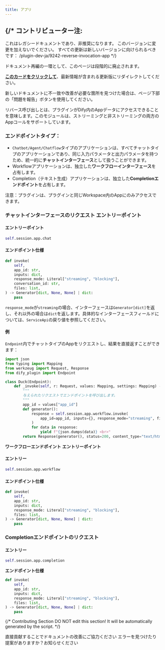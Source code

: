 ```yaml
---
title: アプリ
---
```




{/* 
  コントリビューター注:
  ----------------
  これはレガシードキュメントであり、非推奨になります。
  このバージョンに変更を加えないでください。
  すべての更新は新しいバージョンに向けられるべきです：
  /plugin-dev-ja/9242-reverse-invocation-app
*/}

<Card title="このドキュメントはまもなく非推奨になります" icon="circle-exclamation" href="/plugin-dev-ja/9242-reverse-invocation-app">
  <p>ドキュメント再編の一環として、このページは段階的に廃止されます。</p>
  
  <p><u><b>このカードをクリックして</b></u>、最新情報が含まれる更新版にリダイレクトしてください。</p>
  
  <p>新しいドキュメントに不一致や改善が必要な箇所を見つけた場合は、ページ下部の「問題を報告」ボタンを使用してください。</p>
</Card>

リバース呼び出しとは、プラグインがDify内のAppデータにアクセスできることを意味します。このモジュールは、ストリーミングと非ストリーミングの両方のAppコールをサポートしています。

### **エンドポイントタイプ：**

* `Chatbot/Agent/Chatflow`タイプのアプリケーションは、すべてチャットタイプのアプリケーションであり、同じ入力パラメータと出力パラメータを持つため、統一的に**チャットインターフェース**として扱うことができます。
* Workflowアプリケーションは、独立した**ワークフローインターフェース**を占有します。
* Completion（テキスト生成）アプリケーションは、独立した**Completionエンドポイント**を占有します。

注意：プラグインは、プラグインと同じWorkspace内のAppにのみアクセスできます。

### **チャットインターフェースのリクエスト** **エントリーポイント**

#### エントリーポイント

```python
self.session.app.chat
```

#### **エンドポイント仕様**

```python
def invoke(
    self,
    app_id: str,
    inputs: dict,
    response_mode: Literal["streaming", "blocking"],
    conversation_id: str,
    files: list,
) -> Generator[dict, None, None] | dict:
    pass
```

`response_mode`が`streaming`の場合、インターフェースは`Generator[dict]`を返し、それ以外の場合は`dict`を返します。具体的なインターフェースフィールドについては、`ServiceApi`の戻り値を参照してください。

#### **例**

`Endpoint`内でチャットタイプのAppをリクエストし、結果を直接返すことができます：

```python
import json
from typing import Mapping
from werkzeug import Request, Response
from dify_plugin import Endpoint

class Duck(Endpoint):
    def _invoke(self, r: Request, values: Mapping, settings: Mapping) -> Response:
        """
        与えられたリクエストでエンドポイントを呼び出します。
        """
        app_id = values["app_id"]
        def generator():
            response = self.session.app.workflow.invoke(
                app_id=app_id, inputs={}, response_mode="streaming", files=[]
            )
            for data in response:
                yield f"{json.dumps(data)} <br>"
        return Response(generator(), status=200, content_type="text/html")
```

**ワークフローエンドポイント** **エントリーポイント**

#### エントリー

```python
self.session.app.workflow
```

#### **エンドポイント仕様**

```python
def invoke(
    self,
    app_id: str,
    inputs: dict,
    response_mode: Literal["streaming", "blocking"],
    files: list,
) -> Generator[dict, None, None] | dict:
    pass
```

### **Completionエンドポイントのリクエスト**

#### エントリー

```python
self.session.app.completion
```

**エンドポイント仕様**

```python
def invoke(
    self,
    app_id: str,
    inputs: dict,
    response_mode: Literal["streaming", "blocking"],
    files: list,
) -> Generator[dict, None, None] | dict:
    pass
```

{/*
Contributing Section
DO NOT edit this section!
It will be automatically generated by the script.
*/}

<CardGroup cols="2">
    <Card
        title="このページを編集する"
        icon="pen-to-square"
        href="https://github.com/langgenius/dify-docs-mintlify/edit/main/ja-jp/plugins/schema-definition/reverse-invocation-of-the-dify-service/app.mdx"
    >
        直接貢献することでドキュメントの改善にご協力ください
    </Card>
    <Card
        title="問題を報告する"
        icon="github"
        href="https://github.com/langgenius/dify-docs-mintlify/issues/new?title=ドキュメントの問題%3A%20&body=%23%23%20問題の説明%0A%3C%21--%20発見した問題について簡単に説明してください%20--%3E%0A%0A%23%23%20ページリンク%0Ahttps%3A%2F%2Fgithub.com%2Flanggenius%2Fdify-docs-mintlify%2Fblob%2Fmain%2Fja-jp/plugins/schema-definition/reverse-invocation-of-the-dify-service%2Fapp.mdx%0A%0A%23%23%20提案される変更%0A%3C%21--%20特定の変更案がある場合は、ここで説明してください%20--%3E%0A%0A%3C%21--%20ドキュメントの品質向上にご協力いただきありがとうございます！%20--%3E"
    >
        エラーを見つけたり提案がありますか？お知らせください
    </Card>
</CardGroup>

